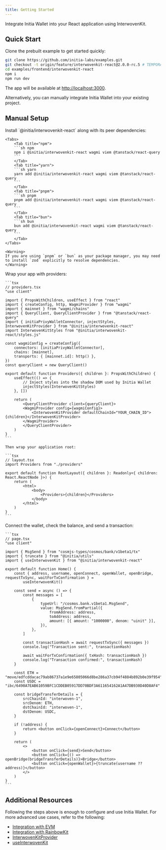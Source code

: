 ```yaml
---
title: Getting Started
---
```


Integrate Initia Wallet into your React application using InterwovenKit.

## Quick Start

Clone the prebuilt example to get started quickly:

```bash
git clone https://github.com/initia-labs/examples.git
git checkout -t origin/feature/interwovenkit-react@2.0.0-rc.5 # TEMPORARY UNTIL RELEASE
cd examples/frontend/interwovenkit-react
npm i
npm run dev
```

The app will be available at [http://localhost:3000](http://localhost:3000/).

Alternatively, you can manually integrate Initia Wallet into your existing project.

## Manual Setup

<Steps>
 <Step title="Installation"> 
    Install `@initia/interwovenkit-react` along with its peer dependencies:

    <Tabs>
        <Tab title="npm">
        ```sh npm
        npm i @initia/interwovenkit-react wagmi viem @tanstack/react-query
        ```
        </Tab>
        <Tab title="yarn">
        ```sh yarn
        yarn add @initia/interwovenkit-react wagmi viem @tanstack/react-query
        ```
        </Tab>
        <Tab title="pnpm">
        ```sh pnpm
        pnpm add @initia/interwovenkit-react wagmi viem @tanstack/react-query
        ```
        </Tab>
        <Tab title="bun">
        ```sh bun
        bun add @initia/interwovenkit-react wagmi viem @tanstack/react-query
        ```
        </Tab>
    </Tabs>

    <Warning>
    If you are using `pnpm` or `bun` as your package manager, you may need to install `zod` explicitly to resolve dependencies.
    </Warning>
 </Step>
 <Step title="Configure Providers">
    Wrap your app with providers:

    ```tsx
    // providers.tsx
    "use client"

    import { PropsWithChildren, useEffect } from "react"
    import { createConfig, http, WagmiProvider } from "wagmi"
    import { mainnet } from "wagmi/chains"
    import { QueryClient, QueryClientProvider } from "@tanstack/react-query"
    import { initiaPrivyWalletConnector, injectStyles, InterwovenKitProvider } from "@initia/interwovenkit-react"
    import InterwovenKitStyles from "@initia/interwovenkit-react/styles.js"

    const wagmiConfig = createConfig({
        connectors: [initiaPrivyWalletConnector],
        chains: [mainnet],
        transports: { [mainnet.id]: http() },
    })
    const queryClient = new QueryClient()

    export default function Providers({ children }: PropsWithChildren) {
        useEffect(() => {
            // Inject styles into the shadow DOM used by Initia Wallet
            injectStyles(InterwovenKitStyles)
        }, [])

        return (
            <QueryClientProvider client={queryClient}>
            <WagmiProvider config={wagmiConfig}>
                <InterwovenKitProvider defaultChainId="YOUR_CHAIN_ID">{children}</InterwovenKitProvider>
            </WagmiProvider>
            </QueryClientProvider>
        )
    }
    ```

    Then wrap your application root:

    ```tsx
    // layout.tsx
    import Providers from "./providers"

    export default function RootLayout({ children }: Readonly<{ children: React.ReactNode }>) {
        return (
            <html>
                <body>
                    <Providers>{children}</Providers>
                </body>
            </html>
        )
    }
    ```
 </Step>
 <Step title="Basic Example">
    Connect the wallet, check the balance, and send a transaction:

    ```tsx
    // page.tsx
    "use client"

    import { MsgSend } from "cosmjs-types/cosmos/bank/v1beta1/tx"
    import { truncate } from "@initia/utils"
    import { useInterwovenKit } from "@initia/interwovenkit-react"

    export default function Home() {
        const { address, username, openConnect, openWallet, openBridge, requestTxSync, waitForTxConfirmation } =
            useInterwovenKit()

        const send = async () => {
            const messages = [
                {
                    typeUrl: "/cosmos.bank.v1beta1.MsgSend",
                    value: MsgSend.fromPartial({
                        fromAddress: address,
                        toAddress: address,
                        amount: [{ amount: "1000000", denom: "uinit" }],
                    }),
                },
            ]

            const transactionHash = await requestTxSync({ messages })
            console.log("Transaction sent:", transactionHash)

            await waitForTxConfirmation({ txHash: transactionHash })
            console.log("Transaction confirmed:", transactionHash)
        }
        
        const ETH = "move/edfcddacac79ab86737a1e9e65805066d8be286a37cb94f4884b892b0e39f954"
        const USDC = "ibc/6490A7EAB61059BFC1CDDEB05917DD70BDF3A611654162A1A47DB930D40D8AF4"

        const bridgeTransferDetails = {
            srcChainId: "interwoven-1",
            srcDenom: ETH,
            dstChainId: "interwoven-1",
            dstDenom: USDC,
        }
        
        if (!address) {
            return <button onClick={openConnect}>Connect</button>
        }

        return (
            <>
                <button onClick={send}>Send</button>
                <button onClick={() => openBridge(bridgeTransferDetails)}>Bridge</button>
                <button onClick={openWallet}>{truncate(username ?? address)}</button>
            </>
        )
    }
    ```
 </Step>
</Steps>


## Additional Resources

Following the steps above is enough to configure and use Initia Wallet. For more advanced use cases, refer to the following:

- [Integration with EVM](./integration/integration-evm)
- [Integration with RainbowKit](./integration/integration-rainbowkit)
- [InterwovenKitProvider](./reference/interwovenkit-provider)
- [useInterwovenKit](./reference/useinterwovenkit)